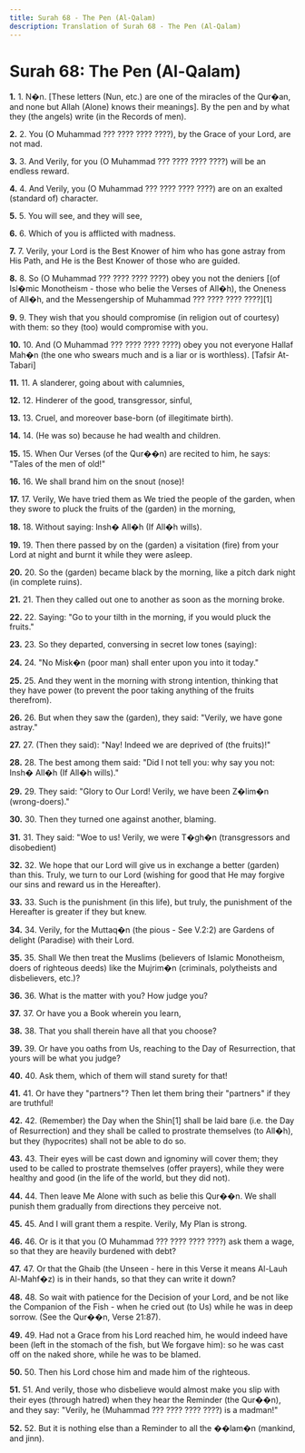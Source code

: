 ```yaml
---
title: Surah 68 - The Pen (Al-Qalam)
description: Translation of Surah 68 - The Pen (Al-Qalam)
---
```


# Surah 68: The Pen (Al-Qalam)

**1.** 1. N�n.
[These letters (Nun, etc.) are one of the miracles of the Qur�an, and none but Allah (Alone) knows their meanings].
By the pen and by what they (the angels) write (in the Records of men).

**2.** 2. You (O Muhammad ??? ???? ???? ????), by the Grace of your Lord, are not mad.

**3.** 3. And Verily, for you (O Muhammad ??? ???? ???? ????) will be an endless reward.

**4.** 4. And Verily, you (O Muhammad ??? ???? ???? ????) are on an exalted (standard of) character.

**5.** 5. You will see, and they will see,

**6.** 6. Which of you is afflicted with madness.

**7.** 7. Verily, your Lord is the Best Knower of him who has gone astray from His Path, and He is the Best Knower of those who are guided.

**8.** 8. So (O Muhammad ??? ???? ???? ????) obey you not the deniers [(of Isl�mic Monotheism - those who belie the Verses of All�h), the Oneness of All�h, and the Messengership of Muhammad ??? ???? ???? ????][1]

**9.** 9. They wish that you should compromise (in religion out of courtesy) with them: so they (too) would compromise with you.

**10.** 10. And (O Muhammad ??? ???? ???? ????) obey you not everyone Hallaf Mah�n (the one who swears much and is a liar or is worthless). [Tafsir At-Tabari]

**11.** 11. A slanderer, going about with calumnies,

**12.** 12. Hinderer of the good, transgressor, sinful,

**13.** 13. Cruel, and moreover base-born (of illegitimate birth).

**14.** 14. (He was so) because he had wealth and children.

**15.** 15. When Our Verses (of the Qur��n) are recited to him, he says: "Tales of the men of old!"

**16.** 16. We shall brand him on the snout (nose)!

**17.** 17. Verily, We have tried them as We tried the people of the garden, when they swore to pluck the fruits of the (garden) in the morning,

**18.** 18. Without saying: Insh� All�h (If All�h wills).

**19.** 19. Then there passed by on the (garden) a visitation (fire) from your Lord at night and burnt it while they were asleep.

**20.** 20. So the (garden) became black by the morning, like a pitch dark night (in complete ruins).

**21.** 21. Then they called out one to another as soon as the morning broke.

**22.** 22. Saying: "Go to your tilth in the morning, if you would pluck the fruits."

**23.** 23. So they departed, conversing in secret low tones (saying):

**24.** 24. "No Misk�n (poor man) shall enter upon you into it today."

**25.** 25. And they went in the morning with strong intention, thinking that they have power (to prevent the poor taking anything of the fruits therefrom).

**26.** 26. But when they saw the (garden), they said: "Verily, we have gone astray."

**27.** 27. (Then they said): "Nay! Indeed we are deprived of (the fruits)!"

**28.** 28. The best among them said: "Did I not tell you: why say you not: Insh� All�h (If All�h wills)."

**29.** 29. They said: "Glory to Our Lord! Verily, we have been Z�lim�n (wrong-doers)."

**30.** 30. Then they turned one against another, blaming.

**31.** 31. They said: "Woe to us! Verily, we were T�gh�n (transgressors and disobedient)

**32.** 32. We hope that our Lord will give us in exchange a better (garden) than this. Truly, we turn to our Lord (wishing for good that He may forgive our sins and reward us in the Hereafter).

**33.** 33. Such is the punishment (in this life), but truly, the punishment of the Hereafter is greater if they but knew.

**34.** 34. Verily, for the Muttaq�n (the pious - See V.2:2) are Gardens of delight (Paradise) with their Lord.

**35.** 35. Shall We then treat the Muslims (believers of Islamic Monotheism, doers of righteous deeds) like the Mujrim�n (criminals, polytheists and disbelievers, etc.)?

**36.** 36. What is the matter with you? How judge you?

**37.** 37. Or have you a Book wherein you learn,

**38.** 38. That you shall therein have all that you choose?

**39.** 39. Or have you oaths from Us, reaching to the Day of Resurrection, that yours will be what you judge?

**40.** 40. Ask them, which of them will stand surety for that!

**41.** 41. Or have they "partners"? Then let them bring their "partners" if they are truthful!

**42.** 42. (Remember) the Day when the Shin[1] shall be laid bare (i.e. the Day of Resurrection) and they shall be called to prostrate themselves (to All�h), but they (hypocrites) shall not be able to do so.

**43.** 43. Their eyes will be cast down and ignominy will cover them; they used to be called to prostrate themselves (offer prayers), while they were healthy and good (in the life of the world, but they did not).

**44.** 44. Then leave Me Alone with such as belie this Qur��n. We shall punish them gradually from directions they perceive not.

**45.** 45. And I will grant them a respite. Verily, My Plan is strong.

**46.** 46. Or is it that you (O Muhammad ??? ???? ???? ????) ask them a wage, so that they are heavily burdened with debt?

**47.** 47. Or that the Ghaib (the Unseen - here in this Verse it means Al-Lauh Al-Mahf�z) is in their hands, so that they can write it down?

**48.** 48. So wait with patience for the Decision of your Lord, and be not like the Companion of the Fish - when he cried out (to Us) while he was in deep sorrow. (See the Qur��n, Verse 21:87).

**49.** 49. Had not a Grace from his Lord reached him, he would indeed have been (left in the stomach of the fish, but We forgave him): so he was cast off on the naked shore, while he was to be blamed.

**50.** 50. Then his Lord chose him and made him of the righteous.

**51.** 51. And verily, those who disbelieve would almost make you slip with their eyes (through hatred) when they hear the Reminder (the Qur��n), and they say: "Verily, he (Muhammad ??? ???? ???? ????) is a madman!"

**52.** 52. But it is nothing else than a Reminder to all the ��lam�n (mankind, and jinn).

